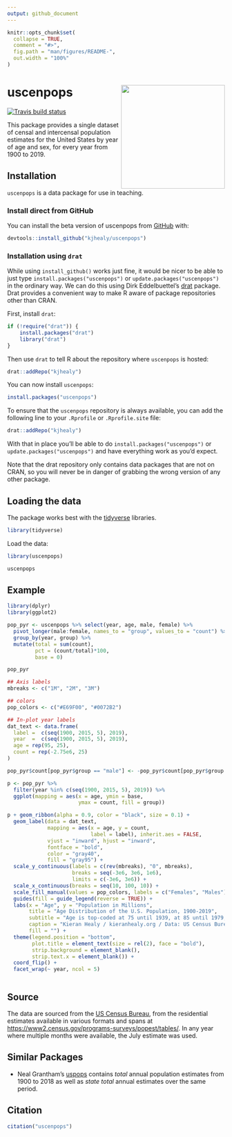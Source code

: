 ```yaml
---
output: github_document
---
```


<!-- README.md is generated from README.Rmd. Please edit that file -->

```r
knitr::opts_chunk$set(
  collapse = TRUE,
  comment = "#>",
  fig.path = "man/figures/README-",
  out.width = "100%"
)
```


# uscenpops <img src="man/figures/hex-uscenpops.png" align="right" width="240">


<!-- badges: start -->
[![Travis build status](https://travis-ci.org/kjhealy/uscenpops.svg?branch=master)](https://travis-ci.org/kjhealy/uscenpops)
<!-- badges: end -->

This package provides a single dataset of censal and intercensal population estimates for the United States by year of age and sex, for every year from 1900 to 2019. 

## Installation

`uscenpops` is a data package for use in teaching. 

### Install direct from GitHub

You can install the beta version of uscenpops from [GitHub](https://github.com/kjhealy/uscenpops) with:

```r
devtools::install_github("kjhealy/uscenpops")
```

### Installation using `drat`

While using `install_github()` works just fine, it would be nicer to be able to just type `install.packages("uscenpops")` or `update.packages("uscenpops")` in the ordinary way. We can do this using Dirk Eddelbuettel's [drat](http://eddelbuettel.github.io/drat/DratForPackageUsers.html) package. Drat provides a convenient way to make R aware of package repositories other than CRAN.

First, install `drat`:

```r
if (!require("drat")) {
    install.packages("drat")
    library("drat")
}
```

Then use `drat` to tell R about the repository where `uscenpops` is hosted:

```r
drat::addRepo("kjhealy")
```

You can now install `uscenpops`:

```r
install.packages("uscenpops")
```

To ensure that the `uscenpops` repository is always available, you can add the following line to your `.Rprofile` or `.Rprofile.site` file:

```r
drat::addRepo("kjhealy")
```

With that in place you'll be able to do `install.packages("uscenpops")` or `update.packages("uscenpops")` and have everything work as you'd expect. 

Note that the drat repository only contains data packages that are not on CRAN, so you will never be in danger of grabbing the wrong version of any other package.


## Loading the data

The package works best with the [tidyverse](http://tidyverse.org/) libraries.

```r
library(tidyverse)
```

Load the data:

```r
library(uscenpops)
```

```r
uscenpops
```

## Example


```r

library(dplyr)
library(ggplot2)

pop_pyr <- uscenpops %>% select(year, age, male, female) %>%
  pivot_longer(male:female, names_to = "group", values_to = "count") %>%
  group_by(year, group) %>%
  mutate(total = sum(count), 
         pct = (count/total)*100, 
         base = 0) 

pop_pyr

```

```r

## Axis labels
mbreaks <- c("1M", "2M", "3M")

## colors
pop_colors <- c("#E69F00", "#0072B2")

## In-plot year labels
dat_text <- data.frame(
  label =  c(seq(1900, 2015, 5), 2019),
  year  =  c(seq(1900, 2015, 5), 2019),
  age = rep(95, 25), 
  count = rep(-2.75e6, 25)
)

pop_pyr$count[pop_pyr$group == "male"] <- -pop_pyr$count[pop_pyr$group == "male"]

p <- pop_pyr %>% 
  filter(year %in% c(seq(1900, 2015, 5), 2019)) %>%
  ggplot(mapping = aes(x = age, ymin = base,
                       ymax = count, fill = group))

p + geom_ribbon(alpha = 0.9, color = "black", size = 0.1) +
  geom_label(data = dat_text, 
             mapping = aes(x = age, y = count, 
                           label = label), inherit.aes = FALSE, 
             vjust = "inward", hjust = "inward",
             fontface = "bold", 
             color = "gray40", 
             fill = "gray95") + 
  scale_y_continuous(labels = c(rev(mbreaks), "0", mbreaks), 
                     breaks = seq(-3e6, 3e6, 1e6), 
                     limits = c(-3e6, 3e6)) + 
  scale_x_continuous(breaks = seq(10, 100, 10)) +
  scale_fill_manual(values = pop_colors, labels = c("Females", "Males")) + 
  guides(fill = guide_legend(reverse = TRUE)) +
  labs(x = "Age", y = "Population in Millions",
       title = "Age Distribution of the U.S. Population, 1900-2019",
       subtitle = "Age is top-coded at 75 until 1939, at 85 until 1979, and at 100 since then",
       caption = "Kieran Healy / kieranhealy.org / Data: US Census Bureau.",
       fill = "") +
  theme(legend.position = "bottom",
        plot.title = element_text(size = rel(2), face = "bold"),
        strip.background = element_blank(),  
        strip.text.x = element_blank()) +
  coord_flip() + 
  facet_wrap(~ year, ncol = 5)



```

## Source

The data are sourced from the [US Census Bureau](http://census.gov), from the residential estimates available in various formats and spans at <https://www2.census.gov/programs-surveys/popest/tables/>. In any year where multiple months were available, the July estimate was used. 

## Similar Packages

- Neal Grantham's [uspops](https://github.com/nsgrantham/uspops) contains _total_ annual population estimates from 1900 to 2018 as well as _state total_ annual estimates over the same period. 


## Citation

```r
citation("uscenpops")
```

